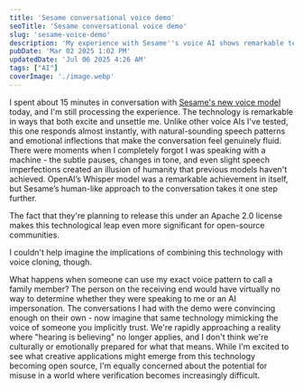 ```yaml
---
title: 'Sesame conversational voice demo'
seoTitle: 'Sesame conversational voice demo'
slug: 'sesame-voice-demo'
description: 'My experience with Sesame''s voice AI shows remarkable technological progress while raising concerns about voice authentication in our digital future.'
pubDate: 'Mar 02 2025 1:02 PM'
updatedDate: 'Jul 06 2025 4:26 AM'
tags: ["AI"]
coverImage: './image.webp'
---
```


I spent about 15 minutes in conversation with [Sesame's new voice model](https://www.sesame.com/research/crossing_the_uncanny_valley_of_voice#demo) today, and I'm still processing the experience. The technology is remarkable in ways that both excite and unsettle me. Unlike other voice AIs I've tested, this one responds almost instantly, with natural-sounding speech patterns and emotional inflections that make the conversation feel genuinely fluid. There were moments when I completely forgot I was speaking with a machine - the subtle pauses, changes in tone, and even slight speech imperfections created an illusion of humanity that previous models haven't achieved. OpenAI’s Whisper model was a remarkable achievement in itself, but Sesame’s human-like approach to the conversation takes it one step further.


<R2Image imageKey="assets/sesame-voice-demo-1aa1638e-cd98-80ce-ad02-c4a4b283ccc0.png" alt="Sesame conversational voice model demo." />


The fact that they're planning to release this under an Apache 2.0 license makes this technological leap even more significant for open-source communities. 


I couldn't help imagine the implications of combining this technology with voice cloning, though. 


What happens when someone can use my exact voice pattern to call a family member? The person on the receiving end would have virtually no way to determine whether they were speaking to me or an AI impersonation. The conversations I had with the demo were convincing enough on their own - now imagine that same technology mimicking the voice of someone you implicitly trust. We're rapidly approaching a reality where "hearing is believing" no longer applies, and I don't think we're culturally or emotionally prepared for what that means. While I'm excited to see what creative applications might emerge from this technology becoming open source, I'm equally concerned about the potential for misuse in a world where verification becomes increasingly difficult.

